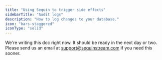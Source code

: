 ```yaml
---
title: "Using Sequin to trigger side effects"
sidebarTitle: "Audit logs"
description: "How to log changes to your database."
icon: "bars-staggered"
iconType: "solid"
---
```


<Warning>
  We're writing this doc right now. It should be ready in the next day or two. Please send us an email at <a href="mailto:support@sequinstream.com">support@sequinstream.com</a> if you need this sooner.
</Warning>